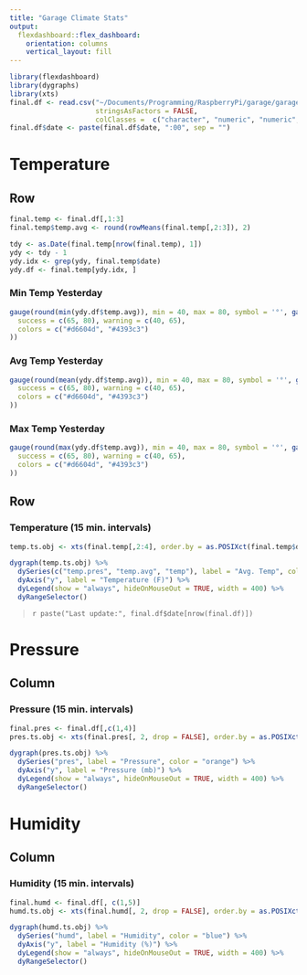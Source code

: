 ```yaml
---
title: "Garage Climate Stats"
output: 
  flexdashboard::flex_dashboard:
    orientation: columns
    vertical_layout: fill
---
```


```r
library(flexdashboard)
library(dygraphs)
library(xts)
final.df <- read.csv("~/Documents/Programming/RaspberryPi/garage/garage.txt", header = TRUE, 
                     stringsAsFactors = FALSE, 
                     colClasses =  c("character", "numeric", "numeric", "numeric", "numeric"))
final.df$date <- paste(final.df$date, ":00", sep = "")
```

Temperature {data-orientation=rows data-icon="ion-thermometer"}
=======================================================================

Row
-----------------------------------------------------------------------

```r
final.temp <- final.df[,1:3]
final.temp$temp.avg <- round(rowMeans(final.temp[,2:3]), 2)

tdy <- as.Date(final.temp[nrow(final.temp), 1])
ydy <- tdy - 1
ydy.idx <- grep(ydy, final.temp$date)
ydy.df <- final.temp[ydy.idx, ]
```

### Min Temp Yesterday
```r
gauge(round(min(ydy.df$temp.avg)), min = 40, max = 80, symbol = '°', gaugeSectors(
  success = c(65, 80), warning = c(40, 65),
  colors = c("#d6604d", "#4393c3")
))
```

### Avg Temp Yesterday
```r
gauge(round(mean(ydy.df$temp.avg)), min = 40, max = 80, symbol = '°', gaugeSectors(
  success = c(65, 80), warning = c(40, 65),
  colors = c("#d6604d", "#4393c3")
))
```

### Max Temp Yesterday
```r
gauge(round(max(ydy.df$temp.avg)), min = 40, max = 80, symbol = '°', gaugeSectors(
  success = c(65, 80), warning = c(40, 65),
  colors = c("#d6604d", "#4393c3")
))
```

Row
-----------------------------------------------------------------------

###  Temperature (15 min. intervals) 


```r
temp.ts.obj <- xts(final.temp[,2:4], order.by = as.POSIXct(final.temp$date, format = "%Y-%m-%d %H:%M:%S"))

dygraph(temp.ts.obj) %>% 
  dySeries(c("temp.pres", "temp.avg", "temp"), label = "Avg. Temp", color = "purple") %>%
  dyAxis("y", label = "Temperature (F)") %>% 
  dyLegend(show = "always", hideOnMouseOut = TRUE, width = 400) %>% 
  dyRangeSelector()
```

> `r paste("Last update:", final.df$date[nrow(final.df)])`

Pressure {data-icon="ion-ios-timer-outline"}
=======================================================================
Column
-----------------------------------------------------------------------

###  Pressure (15 min. intervals)

```r
final.pres <- final.df[,c(1,4)]
pres.ts.obj <- xts(final.pres[, 2, drop = FALSE], order.by = as.POSIXct(final.pres$date, format = "%Y-%m-%d %H:%M:%S"))

dygraph(pres.ts.obj) %>% 
  dySeries("pres", label = "Pressure", color = "orange") %>% 
  dyAxis("y", label = "Pressure (mb)") %>% 
  dyLegend(show = "always", hideOnMouseOut = TRUE, width = 400) %>% 
  dyRangeSelector()
```

Humidity {data-icon="ion-waterdrop"}
=======================================================================

Column
-----------------------------------------------------------------------

### Humidity (15 min. intervals)

```r
final.humd <- final.df[, c(1,5)]
humd.ts.obj <- xts(final.humd[, 2, drop = FALSE], order.by = as.POSIXct(final.humd$date, format = "%Y-%m-%d %H:%M:%S"))

dygraph(humd.ts.obj) %>% 
  dySeries("humd", label = "Humidity", color = "blue") %>% 
  dyAxis("y", label = "Humidity (%)") %>% 
  dyLegend(show = "always", hideOnMouseOut = TRUE, width = 400) %>% 
  dyRangeSelector()
```

